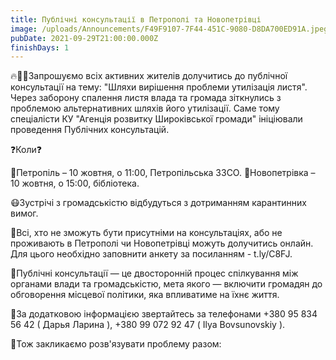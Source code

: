 ```yaml
---
title: Публічні консультації в Петрополі та Новопетрівці
image: /uploads/Announcements/F49F9107-7F44-451C-9080-D8DA700ED91A.jpeg
pubDate: 2021-09-29T21:00:00.000Z
finishDays: 1
---
```


🔥🙅🍂Запрошуємо всіх активних жителів долучитись до публічної 
консультації на тему: "Шляхи вирішення проблеми утилізація листя". Через
 заборону спалення листя влада та громада зіткнулись з проблемою 
альтернативних шляхів його утилізації. Саме тому спеціалісти КУ "Агенція
 розвитку Широківської громади"  ініціювали проведення Публічних 
консультацій.

❓Коли❓ 

🏡Петропіль – 10 жовтня, о 11:00, Петропільська ЗЗСО.
 🏡Новопетрівка – 10 жовтня, о 15:00, бібліотека.

😷Зустрічі з громадськістю відбудуться з дотриманням карантинних вимог.

📲Всі, хто не зможуть бути присутніми на консультаціях, або не 
проживають в Петрополі чи Новопетрівці можуть долучитись онлайн. Для 
цього необхідно заповнити анкету за посиланням - t.ly/C8FJ.

🚀Публічні консультації — це двосторонній процес спілкування між 
органами влади та громадськістю, мета якого — включити громадян до 
обговорення місцевої політики, яка впливатиме на їхнє життя.

🤗За додатковою інформацією звертайтесь за телефонами +380 95 834 56 42 (
 Дарья Ларина ), +380 99 072 92 47 ( Ilya Bovsunovskiy ). 

🤝Тож закликаємо розв'язувати проблему разом:

